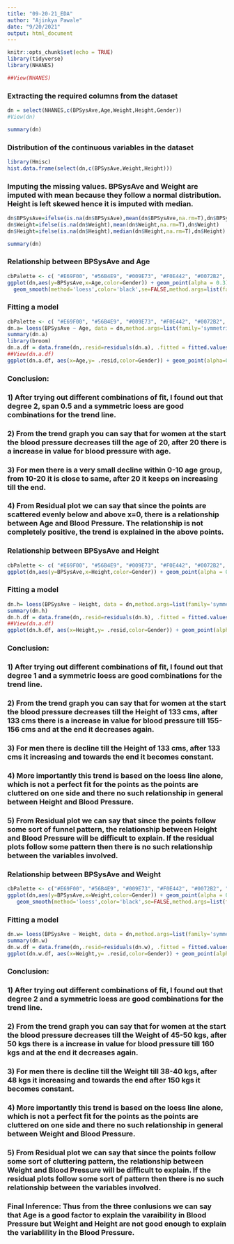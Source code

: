 ```yaml
---
title: "09-20-21_EDA"
author: "Ajinkya Pawale"
date: "9/20/2021"
output: html_document
---
```


```r
knitr::opts_chunk$set(echo = TRUE)
library(tidyverse)
library(NHANES)
```


```r
##View(NHANES)
```

### Extracting the required columns from the dataset
```r
dn = select(NHANES,c(BPSysAve,Age,Weight,Height,Gender))
#View(dn)
```

```r
summary(dn)
```

### Distribution of the continuous variables in the dataset
```r
library(Hmisc)
hist.data.frame(select(dn,c(BPSysAve,Weight,Height)))
```

### Imputing the missing values. BPSysAve and Weight are imputed with mean because they follow a normal distribution. Height is left skewed hence it is imputed with median.
```r
dn$BPSysAve=ifelse(is.na(dn$BPSysAve),mean(dn$BPSysAve,na.rm=T),dn$BPSysAve)
dn$Weight=ifelse(is.na(dn$Weight),mean(dn$Weight,na.rm=T),dn$Weight)
dn$Height=ifelse(is.na(dn$Height),median(dn$Height,na.rm=T),dn$Height)
```

```r
summary(dn)
```


### Relationship between BPSysAve and Age

```r
cbPalette <- c( "#E69F00", "#56B4E9", "#009E73", "#F0E442", "#0072B2", "#D55E00", "#CC79A7")
ggplot(dn,aes(y=BPSysAve,x=Age,color=Gender)) + geom_point(alpha = 0.3)  + facet_wrap(~Gender) + scale_color_manual(values=cbPalette) + 
  geom_smooth(method='loess',color='black',se=FALSE,method.args=list(family='symmetric',degree=2,span=0.5)) + xlab('Age (in years)') + ylab('Average of 3 measurements of systolic blood pressure') + ggtitle('Blood Pressure vs Age (Facet by Gender)')
```

### Fitting a model
```r
cbPalette <- c( "#E69F00", "#56B4E9", "#009E73", "#F0E442", "#0072B2", "#D55E00", "#CC79A7")
dn.a= loess(BPSysAve ~ Age, data = dn,method.args=list(family='symmetric',degree=2,span=0.5))
summary(dn.a)
library(broom)
dn.a.df = data.frame(dn,.resid=residuals(dn.a), .fitted = fitted.values(dn.a))
##View(dn.a.df)
ggplot(dn.a.df, aes(x=Age,y= .resid,color=Gender)) + geom_point(alpha=0.5) + geom_smooth(method='gam',color='black') + facet_wrap(~Gender) + scale_color_manual(values=cbPalette) + xlab('Age (in years)') + ylab('Residual') + ggtitle('Residual plot for Blood Pressure vs Age (Facet by Gender)')
```

### Conclusion: 
### 1) After trying out different combinations of fit, I found out that degree 2, span 0.5 and a symmetric loess are good              combinations for the trend line.
### 2) From the trend graph you can say that for women at the start the blood pressure decreases till the age of 20, after 20          there is a increase in value for blood pressure with age.
### 3) For men there is a very small decline within 0-10 age group, from 10-20 it is close to same, after 20 it keeps on               increasing till the end. 
### 4) From Residual plot we can say that since the points are scattered evenly below and above x=0, there is a relationship           between Age and Blood Pressure. The relationship is not completely positive, the trend is explained in the above points. 
    



### Relationship between BPSysAve and Height
```r
cbPalette <- c( "#E69F00", "#56B4E9", "#009E73", "#F0E442", "#0072B2", "#D55E00", "#CC79A7")
ggplot(dn,aes(y=BPSysAve,x=Height,color=Gender)) + geom_point(alpha = 0.2)  + facet_wrap(~Gender)  +scale_color_manual(values=cbPalette) + geom_smooth(method='loess',color='black',se=FALSE,method.args=list(family='symmetric',degree=1)) + xlab('Height (in centimeters)') + ylab('Average of 3 measurements of systolic blood pressure') + ggtitle('Blood Pressure vs Height (Facet by Gender)')
```

### Fitting a model
```r
dn.h= loess(BPSysAve ~ Height, data = dn,method.args=list(family='symmetric',degree=1))
summary(dn.h)
dn.h.df = data.frame(dn,.resid=residuals(dn.h), .fitted = fitted.values(dn.h))
##View(dn.a.df)
ggplot(dn.h.df, aes(x=Height,y= .resid,color=Gender)) + geom_point(alpha=0.5) + geom_smooth(method='gam',color='black') + facet_wrap(~Gender) + scale_color_manual(values=cbPalette) + xlab('Height (in centimeters)') + ylab('Residual') + ggtitle('Residual plot for Blood Pressure vs Height (Facet by Gender)')
```

### Conclusion: 
### 1) After trying out different combinations of fit, I found out that degree 1 and a symmetric loess are good                        combinations for the trend line.
### 2) From the trend graph you can say that for women at the start the blood pressure decreases till the Height of 133 cms,           after 133 cms there is a increase in value for blood pressure till 155-156 cms and at the end it decreases again.
### 3) For men there is decline till the Height of 133 cms, after 133 cms it increasing and towards the end it becomes constant.
### 4) More importantly this trend is based on the loess line alone, which is not a perfect fit for the points as the points are        cluttered on one side and there no such relationship in general between Height and Blood Pressure.
### 5) From Residual plot we can say that since the points follow some sort of funnel pattern, the relationship between Height         and Blood Pressure will be difficult to explain. If the residual plots follow some pattern then there is no such                relationship between the variables involved.



### Relationship between BPSysAve and Weight

```r
cbPalette <- c("#E69F00", "#56B4E9", "#009E73", "#F0E442", "#0072B2", "#D55E00", "#CC79A7")
ggplot(dn,aes(y=BPSysAve,x=Weight,color=Gender)) + geom_point(alpha = 0.3)  + facet_wrap(~Gender) +scale_color_manual(values=cbPalette) + 
   geom_smooth(method='loess',color='black',se=FALSE,method.args=list(family='symmetric',degree=2)) + xlab('Weight (in Kilograms)') + ylab('Average of 3 measurements of systolic blood pressure') + ggtitle('Blood Pressure vs Weight (Facet by Gender)')
```

### Fitting a model
```r
dn.w= loess(BPSysAve ~ Weight, data = dn,method.args=list(family='symmetric'),degree=2)
summary(dn.w)
dn.w.df = data.frame(dn,.resid=residuals(dn.w), .fitted = fitted.values(dn.w))
ggplot(dn.w.df, aes(x=Weight,y= .resid,color=Gender)) + geom_point(alpha=0.5) + geom_smooth(method='gam',color='black') + facet_wrap(~Gender) + scale_color_manual(values=cbPalette) + xlab('Weight (in Kilograms)') + ylab('Residual') + ggtitle('Residual plot for Blood Pressure vs Weight (Facet by Gender)')
```

### Conclusion: 
### 1)  After trying out different combinations of fit, I found out that degree 2 and a symmetric loess are good                        combinations for the trend line.
### 2)  From the trend graph you can say that for women at the start the blood pressure decreases till the Weight of 45-50 kgs,         after 50 kgs there is a increase in value for blood pressure till 160 kgs and at the end it decreases again.
### 3)  For men there is decline till the Weight till 38-40 kgs, after 48 kgs it increasing and towards the end after 150 kgs it         becomes constant.
### 4)  More importantly this trend is based on the loess line alone, which is not a perfect fit for the points as the points           are cluttered on one side and there no such relationship in general between Weight and Blood Pressure.
### 5)  From Residual plot we can say that since the points follow some sort of cluttering pattern, the relationship between            Weight and Blood Pressure will be difficult to explain. If the residual plots follow some sort of pattern then there is         no such relationship between the variables involved.
    
    
### Final Inference: Thus from the three conlusions we can say that Age is a good factor to explain the varaibility in Blood Pressure but Weight and Height are not good enough to explain the variablility in the Blood Pressure.